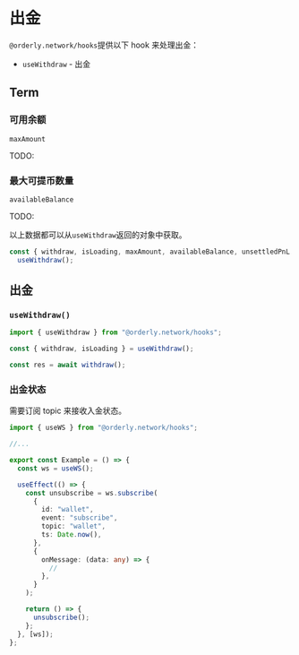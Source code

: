 # 出金

`@orderly.network/hooks`提供以下 hook 来处理出金：

- `useWithdraw` - 出金

## Term

### 可用余额

`maxAmount`

TODO:

### 最大可提币数量

`availableBalance`

TODO:

以上数据都可以从`useWithdraw`返回的对象中获取。

```typescript
const { withdraw, isLoading, maxAmount, availableBalance, unsettledPnL } =
  useWithdraw();
```

## 出金

### `useWithdraw()`

```typescript
import { useWithdraw } from "@orderly.network/hooks";

const { withdraw, isLoading } = useWithdraw();

const res = await withdraw();
```

### 出金状态

需要订阅 topic 来接收入金状态。

```typescript
import { useWS } from "@orderly.network/hooks";

//...

export const Example = () => {
  const ws = useWS();

  useEffect(() => {
    const unsubscribe = ws.subscribe(
      {
        id: "wallet",
        event: "subscribe",
        topic: "wallet",
        ts: Date.now(),
      },
      {
        onMessage: (data: any) => {
          //
        },
      }
    );

    return () => {
      unsubscribe();
    };
  }, [ws]);
};
```
